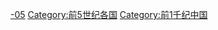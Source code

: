 {{Portal|中国}} 
{{Commons category|China in the 5th century BC}}

[[Category:各世纪中国|-05]]
[[Category:前5世纪各国|Category:前5世纪各国]]
[[Category:前1千纪中国|Category:前1千纪中国]]